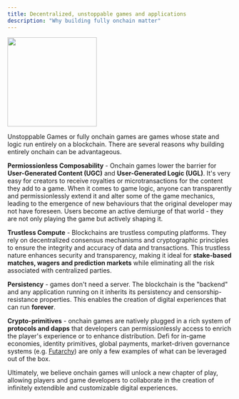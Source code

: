 ```yaml
---
title: Decentralized, unstoppable games and applications
description: "Why building fully onchain matter"
---
```


<img height="200" src="/images/FOCG.png" />

Unstoppable Games or fully onchain games are games whose state and logic run entirely on a blockchain. There are several reasons why building entirely onchain can be advantageous.

**Permiossionless Composability** - Onchain games lower the barrier for **User-Generated Content (UGC)** and **User-Generated Logic (UGL)**. It's very easy for creators to receive royalties or microtransactions for the content they add to a game. When it comes to game logic, anyone can transparently and permissionlessly extend it and alter some of the game mechanics, leading to the emergence of new behaviours that the original developer may not have foreseen. Users become an active demiurge of that world - they are not only playing the game but actively shaping it.

**Trustless Compute** - Blockchains are trustless computing platforms. They rely on decentralized consensus mechanisms and cryptographic principles to ensure the integrity and accuracy of data and transactions. This trustless nature enhances security and transparency, making it ideal for **stake-based matches, wagers and prediction markets** while eliminating all the risk associated with centralized parties.

**Persistency** - games don't need a server. The blockchain is the "backend" and any application running on it inherits its persistency and censorship-resistance properties. This enables the creation of digital experiences that can run **forever**.

**Crypto-primitives** - onchain games are natively plugged in a rich system of **protocols and dapps** that developers can permissionlessly access to enrich the player's experience or to enhance distribution. Defi for in-game economies, identity primitives, global payments, market-driven governance systems (e.g. [Futarchy](https://docs.themetadao.org/)) are only a few examples of what can be leveraged out of the box.

Ultimately, we believe onchain games will unlock a new chapter of play, allowing players and game developers to collaborate in the creation of infinitely extendible and customizable digital experiences. 
